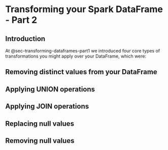 # Transforming your Spark DataFrame - Part 2

## Introduction

At @sec-transforming-dataframes-part1 we introduced four core types of transformations you might apply over your DataFrame, which were: 

## Removing distinct values from your DataFrame

## Applying UNION operations

## Applying JOIN operations

## Replacing null values

## Removing null values

